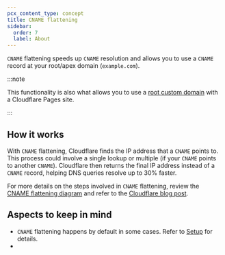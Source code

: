 ```yaml
---
pcx_content_type: concept
title: CNAME flattening
sidebar:
  order: 7
  label: About
---
```



`CNAME` flattening speeds up `CNAME` resolution and allows you to use a `CNAME` record at your root/apex domain (`example.com`).

:::note


This functionality is also what allows you to use a [root custom domain](/pages/configuration/custom-domains/) with a Cloudflare Pages site.


:::

## How it works

With `CNAME` flattening, Cloudflare finds the IP address that a `CNAME` points to. This process could involve a single lookup or multiple (if your `CNAME` points to another `CNAME`). Cloudflare then returns the final IP address instead of a `CNAME` record, helping DNS queries resolve up to 30% faster.

For more details on the steps involved in `CNAME` flattening, review the [CNAME flattening diagram](/dns/cname-flattening/cname-flattening-diagram/) and refer to the [Cloudflare blog post](https://blog.cloudflare.com/introducing-cname-flattening-rfc-compliant-cnames-at-a-domains-root/).

## Aspects to keep in mind

* `CNAME` flattening happens by default in some cases. Refer to [Setup](/dns/cname-flattening/set-up-cname-flattening/) for details.
* <Render file="cname-flattening-callout" />
